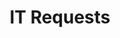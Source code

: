 ---
published: true
sidebar_position: 1
slug: /it-requests
title: IT Requests
description: IT Requests
---